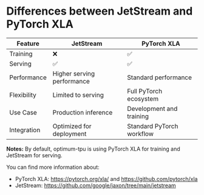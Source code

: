 # Differences between JetStream and PyTorch XLA

| Feature | JetStream | PyTorch XLA |
|---------|-----------|-------------|
| Training | ❌ | ✅ |
| Serving | ✅ | ✅ |
| Performance | Higher serving performance | Standard performance |
| Flexibility | Limited to serving | Full PyTorch ecosystem |
| Use Case | Production inference | Development and training |
| Integration | Optimized for deployment | Standard PyTorch workflow |

**Notes:**
By default, optimum-tpu is using PyTorch XLA for training and JetStream for serving.

You can find more information about:
- PyTorch XLA: https://pytorch.org/xla/ and https://github.com/pytorch/xla
- JetStream: https://github.com/google/jaxon/tree/main/jetstream